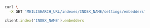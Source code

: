 <CodeGroup>

```bash cURL
curl \
  -X GET 'MEILISEARCH_URL/indexes/INDEX_NAME/settings/embedders'
```

```ruby Ruby
client.index('INDEX_NAME').embedders
```
</CodeGroup>